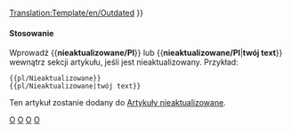 <noinclude>[[Translation:Template/en/Outdated]]</noinclude><noinclude></noinclude>{{en/Ambox| type  = content
| image = en/Outdated content.png | alt = Outdated content
| text  = <strong>Nieaktualizowane</strong><br />
Ten artykuł lub sekcja jest nieaktualizowany. Niektóre z jego treści mogą nie być już dokładne z powodu zmian w najnowszej wersji. Zaktualizuj ten artykuł. {{#IF: {{{1|}}} |<br>{{{1}}}|}}
}}<includeonly>{{{2|<!--[[Category:Articles to be updated]]-->[[Category:pl/Artykuły Nieaktualizowane]]}}}</includeonly><noinclude>

====Stosowanie====
Wprowadź <nowiki>{{</nowiki>'''nieaktualizowane/Pl'''<nowiki>}}</nowiki> lub <nowiki>{{</nowiki>'''nieaktualizowane/Pl'''|'''twój text'''<nowiki>}}</nowiki> wewnątrz sekcji artykułu, jeśli jest nieaktualizowany. Przykład:
<pre>
{{pl/Nieaktualizowane}} 
{{pl/Nieaktualizowane|twój text}}
</pre>
Ten artykuł zostanie dodany do [[:Category:pl/Community/Artykuły do zaktualizowania|Artykuły nieaktualizowane]].

[[Category:en/Templates|O]][[Category:pl/Szablony|O]][[Category:en/Message boxes|O]][[Category:pl/InfoBox|O]]
</noinclude>